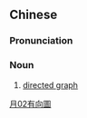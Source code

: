 {{also|有向图}}
==Chinese==
{{zh-forms|s=有向图}}

===Pronunciation===
{{zh-pron
|m=yǒuxiàngtú
|cat=n
}}

===Noun===
{{zh-noun}}

# {{lb|zh|graph theory}} [[directed graph]]

[[Category:zh:Graph theory|月02有向圖]]